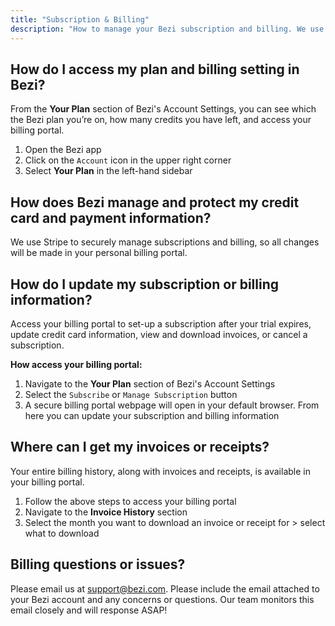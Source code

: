 ```yaml
---
title: "Subscription & Billing"
description: "How to manage your Bezi subscription and billing. We use Stripe to securely manage subscriptions and billing, so you'll make changes in your billing portal."
---
```


## How do I access my plan and billing setting in Bezi?

From the **Your Plan** section of Bezi's Account Settings, you can see which the Bezi plan you’re on, how many credits you have left, and access your billing portal.

1. Open the Bezi app
2. Click on the `Account` icon in the upper right corner
3. Select **Your Plan** in the left-hand sidebar

## How does Bezi manage and protect my credit card and payment information? 

We use Stripe to securely manage subscriptions and billing, so all changes will be made in your personal billing portal. 

## How do I update my subscription or billing information?

Access your billing portal to set-up a subscription after your trial expires, update credit card information, view and download invoices, or cancel a subscription.

**How access your billing portal:**

1. Navigate to the **Your Plan** section of Bezi's Account Settings
2. Select the `Subscribe` or `Manage Subscription` button 
3. A secure billing portal webpage will open in your default browser. From here you can update your subscription and billing information

## Where can I get my invoices or receipts?

Your entire billing history, along with invoices and receipts, is available in your billing portal.

1. Follow the above steps to access your billing portal
2. Navigate to the **Invoice History** section
3. Select the month you want to download an invoice or receipt for \> select what to download

## Billing questions or issues?

Please email us at [support@bezi.com](mailto:support@bezi.com). Please include the email attached to your Bezi account and any concerns or questions. Our team monitors this email closely and will response ASAP\!